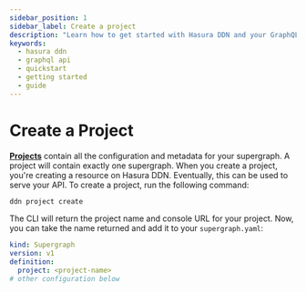 ```yaml
---
sidebar_position: 1
sidebar_label: Create a project
description: "Learn how to get started with Hasura DDN and your GraphQL API."
keywords:
  - hasura ddn
  - graphql api
  - quickstart
  - getting started
  - guide
---
```


# Create a Project

[**Projects**](/project-configuration/projects.mdx) contain all the configuration and metadata for your supergraph. A
project will contain exactly one supergraph. When you create a project, you're creating a resource on Hasura DDN.
Eventually, this can be used to serve your API. To create a project, run the following command:

```bash
ddn project create
```

The CLI will return the project name and console URL for your project. Now, you can take the name returned and add it to
your `supergraph.yaml`:

```yaml
kind: Supergraph
version: v1
definition:
  project: <project-name>
# other configuration below
```
